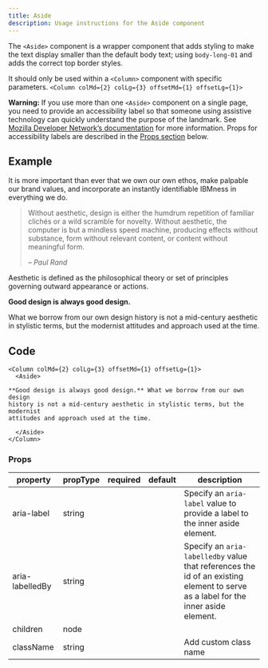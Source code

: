 ```yaml
---
title: Aside
description: Usage instructions for the Aside component
---
```


<PageDescription>

The `<Aside>` component is a wrapper component that adds styling to make the
text display smaller than the default body text; using `body-long-01` and adds
the correct top border styles.

It should only be used within a `<Column>` component with specific parameters.
`<Column colMd={2} colLg={3} offsetMd={1} offsetLg={1}>`

</PageDescription>

<InlineNotification kind="warning">

**Warning:** If you use more than one `<Aside>` component on a single page, you
need to provide an accessibility label so that someone using assistive
technology can quickly understand the purpose of the landmark. See
[Mozilla Developer Network’s documentation](https://developer.mozilla.org/en-US/docs/Web/Accessibility/ARIA/Roles/Complementary_role#Labeling_landmarks)
for more information. Props for accessibility labels are described in the
[Props section](#props) below.

</InlineNotification>

## Example

<Row>
<Column colMd={5} colLg={8}>

It is more important than ever that we own our own ethos, make palpable our
brand values, and incorporate an instantly identifiable IBMness in everything we
do.

> Without aesthetic, design is either the humdrum repetition of familiar clichés
> or a wild scramble for novelty. Without aesthetic, the computer is but a
> mindless speed machine, producing effects without substance, form without
> relevant content, or content without meaningful form.
>
> <cite>– Paul Rand</cite>

Aesthetic is defined as the philosophical theory or set of principles governing
outward appearance or actions.

</Column>
<Column colMd={2} colLg={3} offsetMd={1} offsetLg={1}>
<Aside aria-label="Example aside">

**Good design is always good design.**

What we borrow from our own design history is not a mid-century aesthetic in
stylistic terms, but the modernist attitudes and approach used at the time.

</Aside>

</Column>
</Row>

## Code

```mdx path=components/Aside/Aside.js src=https://github.com/carbon-design-system/gatsby-theme-carbon/tree/main/packages/gatsby-theme-carbon/src/components/Aside
<Column colMd={2} colLg={3} offsetMd={1} offsetLg={1}>
  <Aside>

**Good design is always good design.** What we borrow from our own design
history is not a mid-century aesthetic in stylistic terms, but the modernist
attitudes and approach used at the time.

  </Aside>
</Column>
```

### Props

| property        | propType | required | default | description                                                                                                                       |
| --------------- | -------- | -------- | ------- | --------------------------------------------------------------------------------------------------------------------------------- |
| aria-label      | string   |          |         | Specify an `aria-label` value to provide a label to the inner aside element.                                                      |
| aria-labelledBy | string   |          |         | Specify an `aria-labelledby` value that references the id of an existing element to serve as a label for the inner aside element. |
| children        | node     |          |         |                                                                                                                                   |
| className       | string   |          |         | Add custom class name                                                                                                             |
